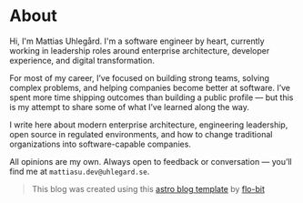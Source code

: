 # About

Hi, I'm Mattias Uhlegård. I'm a software engineer by heart, currently working in leadership roles around enterprise architecture, developer experience, and digital transformation.

For most of my career, I’ve focused on building strong teams, solving complex problems, and helping companies become better at software. I’ve spent more time shipping outcomes than building a public profile — but this is my attempt to share some of what I’ve learned along the way.

I write here about modern enterprise architecture, engineering leadership, open source in regulated environments, and how to change traditional organizations into software-capable companies.

All opinions are my own. Always open to feedback or conversation — you’ll find me at `mattiasu.dev@uhlegard.se`.

> This blog was created using this [astro blog template](https://github.com/flo-bit/blog-template) by [flo-bit](https://flo-bit.dev)
